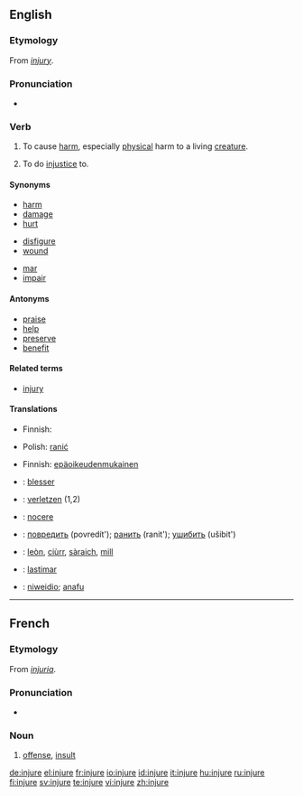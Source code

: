 ==English==
{{wikipedia|injury}}

===Etymology===
From ''[[injury]]''.

===Pronunciation===
* {{audio|en-us-injure.ogg|Audio (US)}}

===Verb===
{{en-verb|injur|ing}}

# {{transitive}} To cause [[harm]], especially [[physical]] harm to a living [[creature]].
# {{transitive}} To do [[injustice]] to.

====Synonyms====
{{top3}}
* [[harm]]
* [[damage]]
* [[hurt]]
{{mid3}}
* [[disfigure]]
* [[wound]]
{{mid3}}
* [[mar]]
* [[impair]]
{{bottom}}

====Antonyms====
* [[praise]]
* [[help]]
* [[preserve]]
* [[benefit]]

====Related terms====
* [[injury]]

====Translations====
{{trans-top|(transitive) to cause harm, especially physical harm to a living creature}}
* Finnish: {{t-|fi|vahingoittaa}}
{{trans-mid}}
* Polish: [[ranić]]
{{trans-bottom}}

{{trans-top|(transitive) to do injustice to}}
* Finnish: {{t+|fi|olla}} [[epäoikeudenmukainen]]
{{trans-mid}}
{{trans-bottom}}

{{checktrans-top}}
* {{ttbc|French}}: [[blesser]]
* {{ttbc|German}}: [[verletzen]] (1,2)
* {{ttbc|Latin}}: [[nocere]]
{{checktrans-mid}}
* {{ttbc|Russian}}: [[повредить]] (povredít'); [[ранить]] (ranit'); [[ушибить]] (ušibit')
* {{ttbc|Scottish Gaelic}}: [[leòn]], [[ciùrr]], [[sàraich]], [[mill#Scottish Gaelic|mill]]
* {{ttbc|Spanish}}: [[lastimar]]
* {{ttbc|Welsh}}: [[niweidio]]; [[anafu]]
{{checktrans-bottom}}

----

==French==

===Etymology===
From {{etyl|la|fr}} ''[[injuria]]''.

===Pronunciation===
* {{audio|Fr-injure.ogg|audio}}

===Noun===
{{fr-noun|f}}

# [[offense]], [[insult]]

[[de:injure]]
[[el:injure]]
[[fr:injure]]
[[io:injure]]
[[id:injure]]
[[it:injure]]
[[hu:injure]]
[[ru:injure]]
[[fi:injure]]
[[sv:injure]]
[[te:injure]]
[[vi:injure]]
[[zh:injure]]
